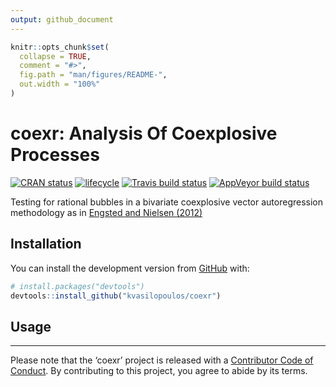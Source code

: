 ```yaml
---
output: github_document
---
```


<!-- README.md is generated from README.Rmd. Please edit that file -->

```r
knitr::opts_chunk$set(
  collapse = TRUE,
  comment = "#>",
  fig.path = "man/figures/README-",
  out.width = "100%"
)
```
# coexr: Analysis Of Coexplosive Processes

<!-- badges: start -->
[![CRAN status](https://www.r-pkg.org/badges/version/coexr)](https://cran.r-project.org/package=coexr)
[![lifecycle](https://img.shields.io/badge/lifecycle-experimental-orange.svg)](https://www.tidyverse.org/lifecycle/#experimental)
[![Travis build status](https://travis-ci.org/kvasilopoulos/coexr.svg?branch=master)](https://travis-ci.org/kvasilopoulos/coexr)
[![AppVeyor build status](https://ci.appveyor.com/api/projects/status/github/kvasilopoulos/coexr?branch=master&svg=true)](https://ci.appveyor.com/project/kvasilopoulos/coexr)
<!-- badges: end -->

Testing for rational bubbles in a bivariate coexplosive vector autoregression methodology as in [Engsted and Nielsen (2012)](https://doi.org/10.1111/j.1368-423X.2012.00369.x)


## Installation

You can install the development version from [GitHub](https://github.com/) with:

``` r
# install.packages("devtools")
devtools::install_github("kvasilopoulos/coexr")
```
## Usage

---

Please note that the 'coexr' project is released with a
  [Contributor Code of Conduct](.github/CODE_OF_CONDUCT.md).
  By contributing to this project, you agree to abide by its terms.
